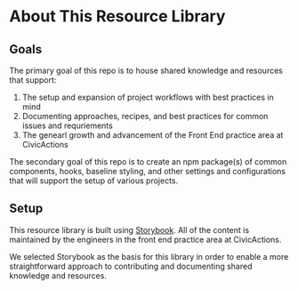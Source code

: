 
<Meta title="Welcome" />

# About This Resource Library

## Goals

The primary goal of this repo is to house shared knowledge and resources that support:

1. The setup and expansion of project workflows with best practices in mind
2. Documenting approaches, recipes, and best practices for common issues and requriements
3. The genearl growth and advancement of the Front End practice area at CivicActions

The secondary goal of this repo is to create an npm package(s) of common components, hooks, baseline styling, and other settings and configurations that will support the setup of various projects.

## Setup

This resource library is built using [Storybook](https://storybook.js.org/). All of the content is maintained by the engineers in the front end practice area at CivicActions.

We selected Storybook as the basis for this library in order to enable a more straightforward approach to contributing and documenting shared knowledge and resources.
